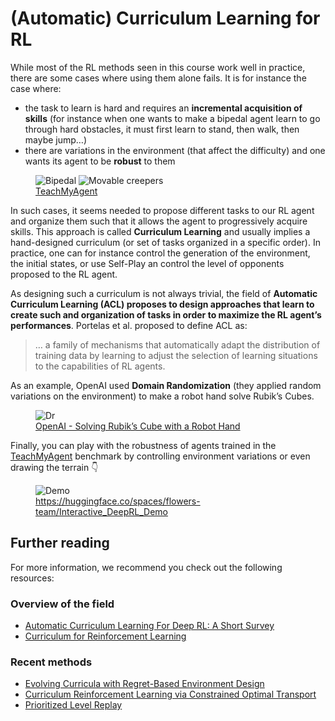 # (Automatic) Curriculum Learning for RL

While most of the RL methods seen in this course work well in practice, there are some cases where using them alone fails. It is for instance the case where:

- the task to learn is hard and requires an **incremental acquisition of skills** (for instance when one wants to make a bipedal agent learn to go through hard obstacles, it must first learn to stand, then walk, then maybe jump…)
- there are variations in the environment (that affect the difficulty) and one wants its agent to be **robust** to them

<figure>
<img src="https://huggingface.co/datasets/huggingface-deep-rl-course/course-images/resolve/main/en/unit9/bipedal.gif" alt="Bipedal"/>
<img src="https://huggingface.co/datasets/huggingface-deep-rl-course/course-images/resolve/main/en/unit9/movable_creepers.gif" alt="Movable creepers"/>
<figcaption> <a href="https://developmentalsystems.org/TeachMyAgent/">TeachMyAgent</a> </figcaption>
</figure>

In such cases, it seems needed to propose different tasks to our RL agent and organize them such that it allows the agent to progressively acquire skills. This approach is called **Curriculum Learning** and usually implies a hand-designed curriculum (or set of tasks organized in a specific order). In practice, one can for instance control the generation of the environment, the initial states, or use Self-Play an control the level of opponents proposed to the RL agent.

As designing such a curriculum is not always trivial, the field of **Automatic Curriculum Learning (ACL) proposes to design approaches that learn to create such and organization of tasks in order to maximize the RL agent’s performances**. Portelas et al. proposed to define ACL as:

> … a family of mechanisms that automatically adapt the distribution of training data by learning to adjust the selection of learning situations to the capabilities of RL agents.
>

As an example, OpenAI used **Domain Randomization** (they applied random variations on the environment) to make a robot hand solve Rubik’s Cubes.


<figure>
<img src="https://huggingface.co/datasets/huggingface-deep-rl-course/course-images/resolve/main/en/unit9/dr.jpg" alt="Dr"/>
<figcaption> <a href="https://openai.com/blog/solving-rubiks-cube/">OpenAI - Solving Rubik’s Cube with a Robot Hand</a></figcaption>
</figure>

Finally, you can play with the robustness of agents trained in the <a href="https://huggingface.co/spaces/flowers-team/Interactive_DeepRL_Demo">TeachMyAgent</a> benchmark by controlling environment variations or even drawing the terrain 👇

<figure>
<img src="https://huggingface.co/datasets/huggingface-deep-rl-course/course-images/resolve/main/en/unit9/demo.png" alt="Demo"/>
<figcaption> <a href="https://huggingface.co/spaces/flowers-team/Interactive_DeepRL_Demo">https://huggingface.co/spaces/flowers-team/Interactive_DeepRL_Demo</a></figcaption>
</figure>


## Further reading

For more information, we recommend you check out the following resources:

### Overview of the field

- [Automatic Curriculum Learning For Deep RL: A Short Survey](https://arxiv.org/pdf/2003.04664.pdf)
- [Curriculum for Reinforcement Learning](https://lilianweng.github.io/posts/2020-01-29-curriculum-rl/)

### Recent methods

- [Evolving Curricula with Regret-Based Environment Design](https://arxiv.org/abs/2203.01302)
- [Curriculum Reinforcement Learning via Constrained Optimal Transport](https://proceedings.mlr.press/v162/klink22a.html)
- [Prioritized Level Replay](https://arxiv.org/abs/2010.03934)
